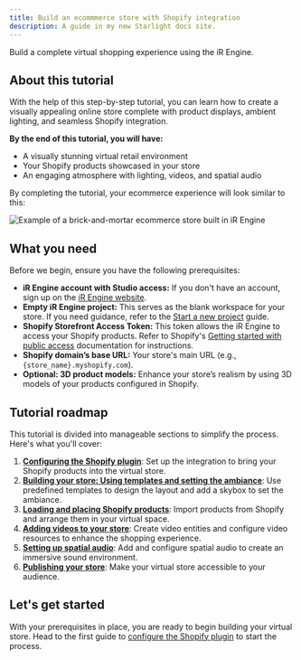 ```yaml
---
title: Build an ecommmerce store with Shopify integration
description: A guide in my new Starlight docs site.
---
```



Build a complete virtual shopping experience using the iR Engine.

## About this tutorial

With the help of this step-by-step tutorial, you can learn how to create a visually appealing online store complete with product displays, ambient lighting, and seamless Shopify integration.

**By the end of this tutorial, you will have:**

- A visually stunning virtual retail environment
- Your Shopify products showcased in your store
- An engaging atmosphere with lighting, videos, and spatial audio

By completing the tutorial, your ecommerce experience will look similar to this:

![Example of a brick-and-mortar ecommerce store built in iR Engine](../../../../assets/images/tutorials-and-examples/build-an-ecommerce-store-with-shopify-integration/introduction-and-requirements/brick-and-mortar-ecommerce-store.png)

## What you need

Before we begin, ensure you have the following prerequisites:

- **iR Engine account with Studio access:** If you don't have an account, sign up on the [iR Engine website](https://www.ir.world/).
- **Empty iR Engine project:** This serves as the blank workspace for your store. If you need guidance, refer to the [Start a new project](/get-started/initial-setup/start-a-new-project) guide.
- **Shopify Storefront Access Token:** This token allows the iR Engine to access your Shopify products. Refer to Shopify's [Getting started with public access](https://shopify.dev/docs/api/usage/authentication#getting-started-with-public-access) documentation for instructions.
- **Shopify domain’s base URL:** Your store's main URL (e.g., `{store_name}.myshopify.com`).
- **Optional: 3D product models:** Enhance your store’s realism by using 3D models of your products configured in Shopify.

## Tutorial roadmap

This tutorial is divided into manageable sections to simplify the process. Here's what you'll cover:

<Steps>

1. **[Configuring the Shopify plugin](/tutorials-and-examples/build-an-ecommerce-store/configure-shopify-plugin)**: Set up the integration to bring your Shopify products into the virtual store.
2. **[Building your store: Using templates and setting the ambiance](/tutorials-and-examples/build-an-ecommerce-store/build-your-store-templates-and-ambiance)**: Use predefined templates to design the layout and add a skybox to set the ambiance.
3. **[Loading and placing Shopify products](/tutorials-and-examples/build-an-ecommerce-store/load-and-place-shopify-products)**: Import products from Shopify and arrange them in your virtual space.
4. **[Adding videos to your store](/tutorials-and-examples/build-an-ecommerce-store/add-videos-to-your-store)**: Create video entities and configure video resources to enhance the shopping experience.
5. **[Setting up spatial audio](/tutorials-and-examples/build-an-ecommerce-store/set-up-spatial-audio)**: Add and configure spatial audio to create an immersive sound environment.
6. **[Publishing your store](/tutorials-and-examples/build-an-ecommerce-store/publish-your-store)**: Make your virtual store accessible to your audience.

</Steps>

## Let's get started

With your prerequisites in place, you are ready to begin building your virtual store. Head to the first guide to [configure the Shopify plugin](/tutorials-and-examples/build-an-ecommerce-store/configure-shopify-plugin) to start the process.
